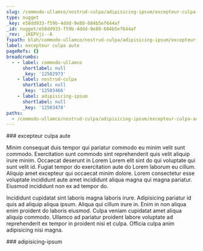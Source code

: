 ```yaml
---
slug: /commodo-ullamco/nostrud-culpa/adipisicing-ipsum/excepteur-culpa-aute
type: nugget
_key: e58dd933-f59b-4ddd-9e80-684b5ef644af
_id: nugget/e58dd933-f59b-4ddd-9e80-684b5ef644af
_rev: _iKEPVji--A
fspath: blah/commodo-ullamco/nostrud-culpa/adipisicing-ipsum/excepteur-culpa-aute.md
label: excepteur culpa aute
pageRefs: {}
breadcrumbs:
  - - label: commodo-ullamco
      shortlabel: null
      _key: '12502973'
    - label: nostrud-culpa
      shortlabel: null
      _key: '12503466'
    - label: adipisicing-ipsum
      shortlabel: null
      _key: '12503478'
paths:
  - /commodo-ullamco/nostrud-culpa/adipisicing-ipsum/excepteur-culpa-aute
---
```


<NuggetArea>
<Nugget slug="/commodo-ullamco/nostrud-culpa/adipisicing-ipsum/excepteur-culpa-aute" type="nugget" _key="e58dd933-f59b-4ddd-9e80-684b5ef644af" _id="nugget/e58dd933-f59b-4ddd-9e80-684b5ef644af" _rev="_iKEPVji--A" fspath="blah/commodo-ullamco/nostrud-culpa/adipisicing-ipsum/excepteur-culpa-aute.md" label="excepteur culpa aute" paths="/commodo-ullamco/nostrud-culpa/adipisicing-ipsum/excepteur-culpa-aute">
<NuggetBody>
### excepteur culpa aute

Minim consequat duis tempor qui pariatur commodo eu minim velit sunt commodo. Exercitation sunt commodo sint reprehenderit quis velit aliquip irure minim. Occaecat deserunt in Lorem Lorem elit sint do qui voluptate qui sunt velit id. Fugiat tempor do exercitation aute do Lorem laborum eu cillum. Aliquip amet excepteur qui occaecat minim dolore. Lorem consectetur esse voluptate incididunt aute amet incididunt aliqua magna qui magna pariatur. Eiusmod incididunt non ex ad tempor do.

Incididunt cupidatat sint laboris magna laboris irure. Adipisicing pariatur id quis ad aliquip aliqua ipsum. Aliqua qui cillum irure in. Enim in non aliqua enim proident do laboris eiusmod. Culpa veniam cupidatat amet aliqua aliquip commodo. Ullamco ad pariatur proident labore voluptate ad reprehenderit ex tempor in proident nisi et culpa. Officia culpa anim adipisicing nisi magna.

</NuggetBody>
<Breadcrumbs>
<Crumbs>
<Crumb _key="12502973" label="commodo-ullamco" /><Crumb _key="12503466" label="nostrud-culpa" /><Crumb _key="12503478" label="adipisicing-ipsum" />
</Crumbs>
</Breadcrumbs>
</Nugget>

<NuggetsInbound>
</NuggetsInbound>
<NuggetsOutbound>
</NuggetsOutbound>
</NuggetArea>
<PassagesInbound>
<Passage direction="inbound" type="passage" _key="12503478" _id="passage/12503478" _rev="_iKEPVje--A" label="adipisicing-ipsum" passage="adipisicing-ipsum" fspath="blah/commodo-ullamco/nostrud-culpa/adipisicing-ipsum" paths="/commodo-ullamco/nostrud-culpa/adipisicing-ipsum" slug="/commodo-ullamco/nostrud-culpa/adipisicing-ipsum">
<NuggetBody>
### adipisicing-ipsum

</NuggetBody>
<Breadcrumbs>
<Crumbs>
<Crumb _key="12502973" label="commodo-ullamco" /><Crumb _key="12503466" label="nostrud-culpa" />
</Crumbs>
</Breadcrumbs>
</Passage>

</PassagesInbound>
<PassagesOutbound>
</PassagesOutbound>
